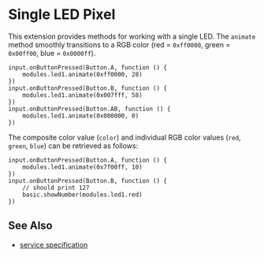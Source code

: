 # Single LED Pixel

This extension provides methods for working with a single
LED. The `animate` method smoothly transitions to a RGB
color (red = `0xff0000`, green = `0x00ff00`, blue = `0x0000ff`).


```blocks
input.onButtonPressed(Button.A, function () {
    modules.led1.animate(0xff0000, 28)
})
input.onButtonPressed(Button.B, function () {
    modules.led1.animate(0x007fff, 58)
})
input.onButtonPressed(Button.AB, function () {
    modules.led1.animate(0x000000, 0)
})
```

The composite color value (`color`) and individual RGB color values 
(`red`, `green`, `blue`) can be retrieved as follows:

```blocks
input.onButtonPressed(Button.A, function () {
    modules.led1.animate(0x7f00ff, 10)
})
input.onButtonPressed(Button.B, function () {
    // should print 127
    basic.showNumber(modules.led1.red)
})

```

## See Also

- [service specification](/services/led/)
